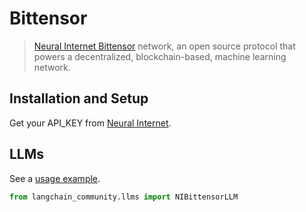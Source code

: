 # Bittensor

>[Neural Internet Bittensor](https://neuralinternet.ai/) network, an open source protocol 
> that powers a decentralized, blockchain-based, machine learning network.

## Installation and Setup

Get your API_KEY from [Neural Internet](https://neuralinternet.ai/).


## LLMs

See a [usage example](/docs/integrations/llms/bittensor).

```python
from langchain_community.llms import NIBittensorLLM
```

